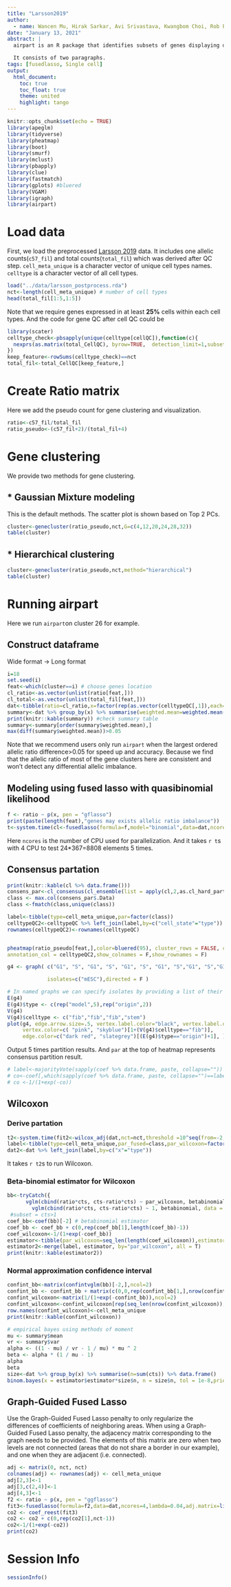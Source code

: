 ```yaml
---
title: "Larsson2019"
author: 
  - name: Wancen Mu, Hirak Sarkar, Avi Srivastava, Kwangbom Choi, Rob Patro, Michael I. Love
date: "January 13, 2021"
abstract: |
  airpart is an R package that identifies subsets of genes displaying differential CTS allelic imbalance across all cell types.

  It consists of two paragraphs.
tags: [fusedlasso, Single cell]
output: 
  html_document:
    toc: true  
    toc_float: true 
    theme: united  
    highlight: tango  
---
```


```r
knitr::opts_chunk$set(echo = TRUE)
library(apeglm)
library(tidyverse)
library(pheatmap)
library(boot)
library(smurf)
library(mclust)
library(pbapply)
library(clue)
library(fastmatch)
library(gplots) #bluered
library(VGAM)
library(igraph)
library(airpart)
```

# Load data

First, we load the preprocessed [Larsson 2019](https://www.nature.com/articles/s41586-018-0836-1) data. It includes one allelic counts(`c57_fil`) and total counts(`total_fil`) which was derived after QC step. `cell_meta_unique` is a character vector of unique cell types names. `celltype` is a character vector of all cell types.
```r
load("../data/larsson_postprocess.rda")
nct<-length(cell_meta_unique) # number of cell types
head(total_fil[1:5,1:5])
```
Note that we require genes expressed in at least **25%** cells within each cell types. And the code for gene QC after cell QC could be 
```r
library(scater)
celltype_check<-pbsapply(unique(celltype[cellQC]),function(c){
  nexprs(as.matrix(total_CellQC), byrow=TRUE,  detection_limit=1,subset_col=which(celltypeQC$cell_state==c))>= length(which(celltypeQC$cell_state==c))*0.25
})
keep_feature<-rowSums(celltype_check)==nct
total_fil<-total_CellQC[keep_feature,]
```

# Create Ratio matrix

Here we add the pseudo count for gene clustering and visualization.
```r
ratio<-c57_fil/total_fil
ratio_pseudo<-(c57_fil+2)/(total_fil+4)
```
# Gene clustering

We provide two methods for gene clustering. 

## * Gaussian Mixture modeling

This is the default methods. The scatter plot is shown based on Top 2 PCs.
```r
cluster<-genecluster(ratio_pseudo,nct,G=c(4,12,20,24,28,32))
table(cluster)
```

## * Hierarchical clustering 
```r
cluster<-genecluster(ratio_pseudo,nct,method="hierarchical")
table(cluster)
```

# Running airpart

Here we run `airpart`on cluster 26 for example.

## Construct dataframe

Wide format -> Long format
```r
i=18
set.seed(i)
feat<-which(cluster==i) # choose genes location
cl_ratio<-as.vector(unlist(ratio[feat,]))
cl_total<-as.vector(unlist(total_fil[feat,]))
dat<-tibble(ratio=cl_ratio,x=factor(rep(as.vector(celltypeQC[,1]),each=length(feat)),levels = cell_meta_unique),cts=cl_total)
summary<-dat %>% group_by(x) %>% summarise(weighted.mean=weighted.mean(ratio,cts,na.rm = T),mean=mean(ratio,na.rm = T),var=var(ratio,na.rm = T)) %>% data.frame()
print(knitr::kable(summary)) #check summary table
summary<-summary[order(summary$weighted.mean),]
max(diff(summary$weighted.mean))>0.05
```
Note that we recommend users only run `airpart` when the largest ordered allelic ratio difference>0.05 for speed up and accuracy. Because we find that the allelic ratio of most of the gene clusters here are consistent and won't detect any differential allelic imbalance.

## Modeling using fused lasso with quasibinomial likelihood

```r
f <- ratio ~ p(x, pen = "gflasso")
print(paste(length(feat),"genes may exists allelic ratio imbalance"))
t<-system.time(cl<-fusedlasso(formula=f,model="binomial",data=dat,ncores=4,niter = 1))[[3]]
```
Here `ncores` is the number of CPU used for parallelization. And it takes `r t`s with 4 CPU to test 24*367=8808 elements 5 times.


## Consensus partation
```r
print(knitr::kable(cl %>% data.frame()))
consens_par<-cl_consensus(cl_ensemble(list = apply(cl,2,as.cl_hard_partition)),method = "SM")
class <- max.col(consens_par$.Data)
class <-fmatch(class,unique(class))

label<-tibble(type=cell_meta_unique,par=factor(class))
celltypeQC2<-celltypeQC %>% left_join(label,by=c("cell_state"="type"))
rownames(celltypeQC2)<-rownames(celltypeQC)


pheatmap(ratio_pseudo[feat,],color=bluered(95), cluster_rows = FALSE, cluster_cols = FALSE,
annotation_col = celltypeQC2,show_colnames = F,show_rownames = F)

g4 <- graph( c("G1", "S", "G1", "S", "G1", "S", "G1", "S","G1", "S","G1","S","S","G2/M"), 

             isolates=c("mESC"),directed = F )  

# In named graphs we can specify isolates by providing a list of their names.
E(g4)
E(g4)$type <- c(rep("model",5),rep("origin",2))
V(g4)
V(g4)$celltype <- c("fib","fib","fib","stem")
plot(g4, edge.arrow.size=.5, vertex.label.color="black", vertex.label.dist=1.5,
     vertex.color=c( "pink", "skyblue")[1+(V(g4)$celltype=="fib")],
     edge.color=c("dark red", "slategrey")[(E(g4)$type=="origin")+1], ) 
```

Output 5 times partition results. And `par` at the top of heatmap represents consensus partition result.

```r
# label<-majorityVote(sapply(coef %>% data.frame, paste, collapse=""))
# co<-coef[,which(sapply(coef %>% data.frame, paste, collapse="")==label$majority)[1]]
# co <-1/(1+exp(-co))
```

## Wilcoxon

### Derive partation
```r

t2<-system.time(fit2<-wilcox_adj(dat,nct=nct,threshold =10^seq(from=-2,to=-0.4,by=0.1)))[[3]]
label<-tibble(type=cell_meta_unique,par_fused=class,par_wilcoxon=factor(fit2))
dat2<-dat %>% left_join(label,by=c("x"="type"))
```

It takes `r t2`s to run Wilcoxon.

### Beta-binomial estimator for Wilcoxon
```r
bb<-tryCatch({
      vglm(cbind(ratio*cts, cts-ratio*cts) ~ par_wilcoxon, betabinomial, data = dat2, trace = F)}, error=function(e) {
        vglm(cbind(ratio*cts, cts-ratio*cts) ~ 1, betabinomial, data = dat2, trace = F)}) # beta binomial confidence interval
 #subset = cts>1
coef_bb<-coef(bb)[-2] # betabinomial estimator
coef_bb <- coef_bb + c(0,rep(coef_bb[1],length(coef_bb)-1))
coef_wilcoxon<-1/(1+exp(-coef_bb))
estimator<-tibble(par_wilcoxon=seq_len(length(coef_wilcoxon)),estimator=coef_wilcoxon)
estimator2<-merge(label, estimator, by="par_wilcoxon", all = T)
print(knitr::kable(estimator2))
```

### Normal approximation confidence interval
```r
confint_bb<-matrix(confintvglm(bb)[-2,],ncol=2)
confint_bb <- confint_bb + matrix(c(0,0,rep(confint_bb[1,],nrow(confint_bb)-1)),ncol=2,byrow = T)
confint_wilcoxon<-matrix(1/(1+exp(-confint_bb)),ncol=2)
confint_wilcoxon<-confint_wilcoxon[rep(seq_len(nrow(confint_wilcoxon)), table(factor(fit2))),]
row.names(confint_wilcoxon)<-cell_meta_unique
print(knitr::kable(confint_wilcoxon))
```
```r
# empirical bayes using methods of moment
mu <- summary$mean
vr <- summary$var
alpha <- ((1 - mu) / vr - 1 / mu) * mu ^ 2
beta <- alpha * (1 / mu - 1)
alpha
beta
size<-dat %>% group_by(x) %>% summarise(n=sum(cts)) %>% data.frame()
binom.bayes(x = estimator$estimator*size$n, n = size$n, tol = 1e-8,prior.shape1 = alpha,prior.shape2 = beta)
```

## Graph-Guided Fused Lasso
Use the Graph-Guided Fused Lasso penalty to only regularize the differences of coefficients of neighboring areas. When using a Graph-Guided Fused Lasso penalty, the adjacency matrix corresponding to the graph needs to be provided. The elements of this matrix are zero when two levels are not connected (areas that do not share a border in our example), and one when they are adjacent (i.e. connected).
```r
adj <- matrix(0, nct, nct)
colnames(adj) <- rownames(adj) <- cell_meta_unique
adj[2,3]<-1
adj[3,c(2,4)]<-1
adj[4,3]<-1
f2 <- ratio ~ p(x, pen = "ggflasso")
fit3<-fusedlasso(formula=f2,data=dat,ncores=4,lambda=0.04,adj.matrix=list(x=adj))
co2 <- coef_reest(fit3)
co2 <- co2 + c(0,rep(co2[1],nct-1))
co2<-1/(1+exp(-co2))
print(co2)
```
# Session Info
```r
sessionInfo()
```

